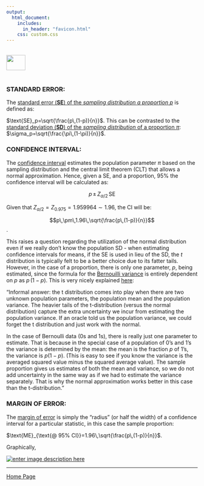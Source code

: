 ```yaml
---
output: 
  html_document:
    includes:
      in_header: "favicon.html" 
    css: custom.css
---
```


<br>
<a href="http://rinterested.github.io/statistics/index.html">
<img HEIGHT="40" WIDTH="50" src="https://cloud.githubusercontent.com/assets/9312897/10556783/a27a26fa-745c-11e5-9b1a-2d5bd737387a.PNG"></a>
<br><br>

### STANDARD ERROR:

The [standard error (**SE**) of the *sampling distribution a proportion $p$*][1] is defined as:

$\text{SE}_p=\sqrt{\frac{p\,(1-p)}{n}}$. This can be contrasted to the [standard deviation (**SD**) of the *sampling distribution* of a proportion $\pi$][2]:   $\sigma_p=\sqrt{\frac{\pi\,(1-\pi)}{n}}$.

### CONFIDENCE INTERVAL:

The [confidence interval](https://en.wikipedia.org/wiki/Confidence_interval#Confidence_intervals_for_proportions_and_related_quantities) estimates the population parameter $\pi$ based on the sampling distribution and the central limit theorem (CLT) that allows a normal approximation. Hence, given a SE, and a proportion, $95\%$ the confidence interval will be calculated as:

$$p\,\pm\,Z_{\alpha/2}\,\text{SE}$$

Given that $Z_{\alpha/2}=Z_{0.975}=1.959964\sim1.96$, the CI will be:

$$p\,\pm\,1.96\,\sqrt{\frac{p\,(1-p)}{n}}$$.

This raises a question regarding the utilization of the normal distribution even if we really don't know the population SD - when estimating confidence intervals for means, if the SE is used in lieu of the SD, the $t$ distribution is typically felt to be a better choice due to its fatter tails. However, in the case of a proportion, there is only one parameter, $p$, being estimated, since the formula for the [Bernouilli variance](https://en.wikipedia.org/wiki/Bernoulli_distribution) is entirely dependent on $p$ as $p\,(1-p)$. This is very nicely explained [here](https://www.quora.com/In-hypothesis-testing-why-doesnt-the-sample-proportion-have-a-students-t-distribution-like-the-sample-mean):

"Informal answer: the t distribution comes into play when there are two unknown population parameters, the population mean and the population variance. The heavier tails of the t-distribution (versus the normal distribution) capture the extra uncertainty we incur from estimating the population variance. If an oracle told us the population variance, we could forget the t distribution and just work with the normal.

In the case of Bernoulli data (0s and 1s), there is really just one parameter to estimate. That is because in the special case of a population of 0's and 1's the variance is determined by the mean: the mean is the fraction $p$ of 1's, the variance is $p(1−p)$.  (This is easy to see if you know the variance is the averaged squared value minus the squared average value). The sample proportion gives us estimates of both the mean and variance, so we do not add uncertainty in the same way as if we had to estimate the variance separately. That is why the normal approximation works better in this case than the t-distribution."

### MARGIN OF ERROR:

The [margin of error][3] is simply the "radius" (or half the width) of a confidence interval for a particular statistic, in this case the sample proportion:

$\text{ME}_{\text{@ 95% CI}}=1.96\,\sqrt{\frac{p\,(1-p)}{n}}$.

Graphically,

[![enter image description here][4]][4]


  [1]: http://www.jerrydallal.com/lhsp/psd.htm
  [2]: http://onlinestatbook.com/2/estimation/proportion_ci.html
  [3]: https://en.wikipedia.org/wiki/Margin_of_error#Explanation
  [4]: http://i.stack.imgur.com/4Prbn.png


---

<a href="http://rinterested.github.io/statistics/index.html">Home Page</a>
